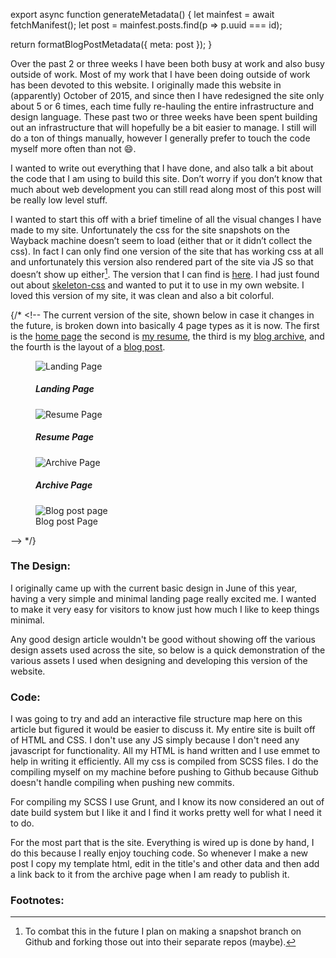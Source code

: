 

export async function generateMetadata() {
  let mainfest = await fetchManifest();
  let post = mainfest.posts.find(p => p.uuid === id);

  return formatBlogPostMetadata({ meta: post });
}

<BlogPage id={id}>


Over the past 2 or three weeks I have been both busy at work and also busy
outside of work. Most of my work that I have been doing outside of work has been
devoted to this website. I originally made this website in (apparently) October
of 2015, and since then I have redesigned the site only about 5 or 6 times, each
time fully re-hauling the entire infrastructure and design language. These past
two or three weeks have been spent building out an infrastructure that will
hopefully be a bit easier to manage. I still will do a ton of things manually,
however I generally prefer to touch the code myself more often than not 😄.

I wanted to write out everything that I have done, and also talk a bit about the
code that I am using to build this site. Don’t worry if you don’t know that much
about web development you can still read along most of this post will be really
low level stuff.

I wanted to start this off with a brief timeline of all the visual changes I
have made to my site. Unfortunately the css for the site snapshots on the
Wayback machine doesn’t seem to load (either that or it didn’t collect the css).
In fact I can only find one version of the site that has working css at all and
unfortunately this version also rendered part of the site via JS so that doesn’t
show up either[^1]. The version that I can find is
[here](http://web.archive.org/web/20160111084107/http://matthamlin.me/). I had
just found out about <a href="//getskeleton.com">skeleton-css</a> and wanted to
put it to use in my own website. I loved this version of my site, it was clean
and also a bit colorful.

{/* <!-- The current version of the site, shown below in case it changes in the
future, is broken down into basically 4 page types as it is now. The first is
the <a href="#image1" class="link">home page</a> the second is
<a href="#image2" class="link">my resume</a>, the third is my
<a href="#image3" class="link">blog archive</a>, and the fourth is the layout of
a <a href="#image4" class="link">blog post</a>.

<figure class="figure" id="image1">
  <img src="../../../../../static/images/posts/landing.png" alt="Landing Page" class="img" />
  <figcaption class="horizontal--center">
      <h5>Landing Page</h5>
  </figcaption>
</figure>
<figure class="figure" id="image2">
  <img src="../../../../../static/images/posts/resume.png" alt="Resume Page" class="img" />
  <figcaption class="horizontal--center">
      <h5>Resume Page</h5>
  </figcaption>
</figure>
<figure class="figure" id="image3">
  <img src="../../../../../static/images/posts/archive.png" alt="Archive Page" class="img" />
  <figcaption class="horizontal--center">
      <h5>Archive Page</h5>
  </figcaption>
</figure>
<figure class="figure" id="image4">
  <img src="../../../../../static/images/posts/post.png" alt="Blog post page" class="img" />
  <figcaption class="horizontal--center">
      Blog post Page
  </figcaption>
</figure> --> */}

### The Design:

I originally came up with the current basic design in June of this year, having
a very simple and minimal landing page really excited me. I wanted to make it
very easy for visitors to know just how much I like to keep things minimal.

Any good design article wouldn't be good without showing off the various design
assets used across the site, so below is a quick demonstration of the various
assets I used when designing and developing this version of the website.

### Code:

I was going to try and add an interactive file structure map here on this
article but figured it would be easier to discuss it. My entire site is built
off of HTML and CSS. I don't use any JS simply because I don't need any
javascript for functionality. All my HTML is hand written and I use emmet to
help in writing it efficiently. All my css is compiled from SCSS files. I do the
compiling myself on my machine before pushing to Github because Github doesn't
handle compiling when pushing new commits.

For compiling my SCSS I use Grunt, and I know its now considered an out of date
build system but I like it and I find it works pretty well for what I need it to
do.

For the most part that is the site. Everything is wired up is done by hand, I do
this because I really enjoy touching code. So whenever I make a new post I copy
my template html, edit in the title's and other data and then add a link back to
it from the archive page when I am ready to publish it.

### Footnotes:

[^1]:
    To combat this in the future I plan on making a snapshot branch on Github
    and forking those out into their separate repos (maybe).


</BlogPage>
